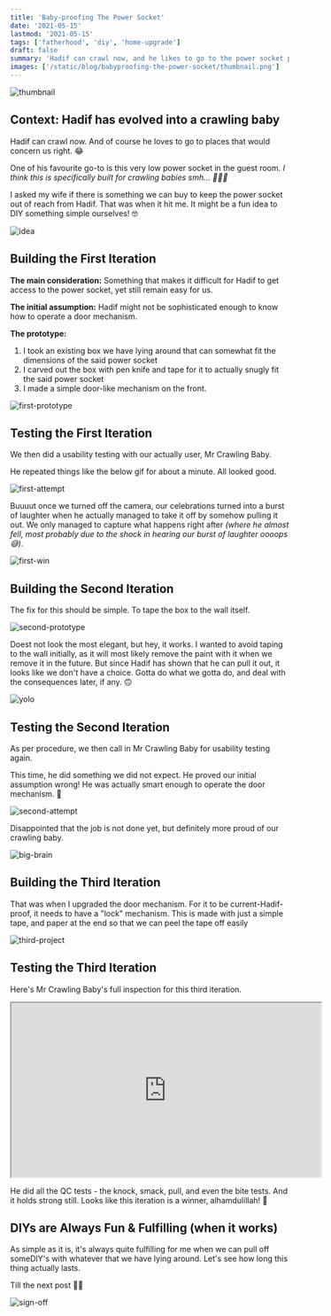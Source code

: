 ```yaml
---
title: 'Baby-proofing The Power Socket'
date: '2021-05-15'
lastmod: '2021-05-15'
tags: ['fatherhood', 'diy', 'home-upgrade']
draft: false
summary: 'Hadif can crawl now, and he likes to go to the power socket point in one of the rooms. Concerned, I DIY-ed this hack.'
images: ['/static/blog/babyproofing-the-power-socket/thumbnail.png']
---
```


![thumbnail](/static/blog/babyproofing-the-power-socket/thumbnail.png)

## Context: Hadif has evolved into a crawling baby

Hadif can crawl now. And of course he loves to go to places that would concern us right. 😂

One of his favourite go-to is this very low power socket in the guest room. _I think this is specifically built for crawling babies smh... 🤦🏽‍♂️_

I asked my wife if there is something we can buy to keep the power socket out of reach from Hadif. That was when it hit me. It might be a fun idea to DIY something simple ourselves! 🤓

![idea](https://media.giphy.com/media/3oz8xP6SaSkSU9dhcI/giphy.gif)

## Building the First Iteration

**The main consideration:** Something that makes it difficult for Hadif to get access to the power socket, yet still remain easy for us.

**The initial assumption:** Hadif might not be sophisticated enough to know how to operate a door mechanism.

**The prototype:**

1. I took an existing box we have lying around that can somewhat fit the dimensions of the said power socket
2. I carved out the box with pen knife and tape for it to actually snugly fit the said power socket
3. I made a simple door-like mechanism on the front.

![first-prototype](/static/blog/babyproofing-the-power-socket/first-prototype.gif)

## Testing the First Iteration

We then did a usability testing with our actually user, Mr Crawling Baby.

He repeated things like the below gif for about a minute. All looked good.

![first-attempt](/static/blog/babyproofing-the-power-socket/first-attempt.gif)

Buuuut once we turned off the camera, our celebrations turned into a burst of laughter when he actually managed to take it off by somehow pulling it out. We only managed to capture what happens right after _(where he almost fell, most probably due to the shock in hearing our burst of laughter oooops 😅)_.

![first-win](/static/blog/babyproofing-the-power-socket/first-win.gif)

## Building the Second Iteration

The fix for this should be simple. To tape the box to the wall itself.

![second-prototype](/static/blog/babyproofing-the-power-socket/second-prototype.jpg)

Doest not look the most elegant, but hey, it works. I wanted to avoid taping to the wall initially, as it will most likely remove the paint with it when we remove it in the future. But since Hadif has shown that he can pull it out, it looks like we don't have a choice. Gotta do what we gotta do, and deal with the consequences later, if any. 🙃

![yolo](https://media.giphy.com/media/GuNCk0YU1BLi/giphy.gif)

## Testing the Second Iteration

As per procedure, we then call in Mr Crawling Baby for usability testing again.

This time, he did something we did not expect. He proved our initial assumption wrong! He was actually smart enough to operate the door mechanism. 🤯

![second-attempt](/static/blog/babyproofing-the-power-socket/second-attempt.gif)

Disappointed that the job is not done yet, but definitely more proud of our crawling baby.

![big-brain](https://media.giphy.com/media/ZbUCXzhrXGpHvuOIes/giphy.gif)

## Building the Third Iteration

That was when I upgraded the door mechanism. For it to be current-Hadif-proof, it needs to have a "lock" mechanism. This is made with just a simple tape, and paper at the end so that we can peel the tape off easily

![third-project](/static/blog/babyproofing-the-power-socket/third-prototype.gif)

## Testing the Third Iteration

Here's Mr Crawling Baby's full inspection for this third iteration.

<iframe
  width="560"
  height="315"
  src="https://www.youtube.com/embed/B0cZgficBTg"
  title="YouTube video player"
  frameBcorder="0"
  allow="accelerometer; autoplay; clipboard-write; encrypted-media; gyroscope; picture-in-picture"
  allowfullscreen
></iframe>

He did all the QC tests - the knock, smack, pull, and even the bite tests. And it holds strong still. Looks like this iteration is a winner, alhamdulillah! 🎉

## DIYs are Always Fun & Fulfilling (when it works)

As simple as it is, it's always quite fulfilling for me when we can pull off someDIY's with whatever that we have lying around. Let's see how long this thing actually lasts.

Till the next post 👋🏽

![sign-off](https://media.giphy.com/media/ul06RsccW44OgEu94q/giphy.gif)
